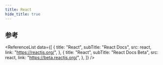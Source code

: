 ```yaml
---
title: React
hide_title: true
---
```




<FeatureIcon src={react} title="React" />
<LinkList
  data={[
    {
      title: "Hooks",
      link: "/docs/react/hooks",
      src: react,
    },
    {
      title: "DOM",
      link: "/docs/react/dom",
      src: react,
    },
    {
      title: "样式和 CSS",
      link: "/docs/react/style-and-css",
      src: react,
    },
    {
      title: "解决方案",
      link: "/docs/react/solutions",
      src: react,
    },
    {
      title: "最佳实践",
      link: "/docs/react/best-practice",
      src: react,
    },
    {
      title: "React i18next",
      link: "/docs/react/react-i18next",
      src: i18next,
    },
    {
      title: "Redux",
      link: "/docs/react/redux",
      src: redux,
    },
  ]}
/>

## 参考

<ReferenceList
  data={[
    {
      title: "React",
      subTitle: "React Docs",
      src: react,
      link: "https://reactjs.org/",
    },
    {
      title: "React",
      subTitle: "React Docs Beta",
      src: react,
      link: "https://beta.reactjs.org/",
    },
  ]}
/>
